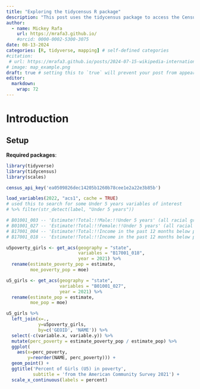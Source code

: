 ```yaml
---
title: "Exploring the tidycensus R package"
description: "This post uses the tidycensus package to access the Census API and visualize data"
author:
  - name: Mickey Rafa
    url: https://mrafa3.github.io/
    #orcid: 0000-0002-5300-3075
date: 08-13-2024
categories: [R, tidyverse, mapping] # self-defined categories
#citation: 
 # url: https://mrafa3.github.io/posts/2024-07-15-wikipedia-international-mens-soccer/ 
# image: map_example.png
draft: true # setting this to `true` will prevent your post from appearing on your listing page until you're ready!
editor: 
  markdown: 
    wrap: 72
---
```


# Introduction


## Setup

**Required packages**:

```r
library(tidyverse)
library(tidycensus)
library(scales)

census_api_key('ea0509826dec14205b1260b78cee1e2a22e3b85b')
```

```r
load_variables(2022, "acs1", cache = TRUE)
# used this to search for some Under 5 years variables of interest
# %>% filter(str_detect(label, "Under 5 years"))

# B01001_003 -- 'Estimate!!Total:!!Male:!!Under 5 years' (all racial groups)
# B01001_027 -- 'Estimate!!Total:!!Female:!!Under 5 years' (all racial groups)
# B17001_004 -- 'Estimate!!Total:!!Income in the past 12 months below poverty level:!!Male:!!Under 5 years'
# B17001_018 -- 'Estimate!!Total:!!Income in the past 12 months below poverty level:!!Female:!!Under 5 years'
```




```r
u5poverty_girls <- get_acs(geography = "state", 
                           variables = "B17001_018", 
                           year = 2021) %>% 
  rename(estimate_poverty_pop = estimate,
         moe_poverty_pop = moe)

u5_girls <- get_acs(geography = "state", 
                    variables = "B01001_027", 
                    year = 2021) %>% 
  rename(estimate_pop = estimate,
         moe_pop = moe)

u5_girls %>% 
  left_join(x=.,
            y=u5poverty_girls,
            by=c('GEOID', 'NAME')) %>% 
  select(-c(variable.x, variable.y)) %>% 
  mutate(perc_poverty = estimate_poverty_pop / estimate_pop) %>% 
  ggplot(
    aes(x=perc_poverty, 
        y=reorder(NAME, perc_poverty))) + 
  geom_point() +
  ggtitle('Percent of Girls (U5) in poverty',
          subtitle = 'from the American Community Survey 2021') + 
  scale_x_continuous(labels = percent)
```

